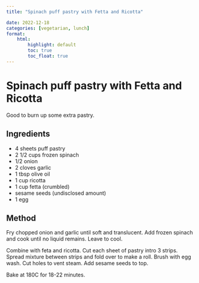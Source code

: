 ```yaml
---
title: "Spinach puff pastry with Fetta and Ricotta"

date: 2022-12-18
categories: [vegetarian, lunch]
format:
    html:
        highlight: default
        toc: true
        toc_float: true
---
```


# Spinach puff pastry with Fetta and Ricotta

Good to burn up some extra pastry.

## Ingredients

* 4 sheets puff pastry
* 2 1/2 cups frozen spinach
* 1/2 onion
* 2 cloves garlic
* 1 tbsp olive oil
* 1 cup ricotta
* 1 cup fetta (crumbled)
* sesame seeds (undisclosed amount)
* 1 egg


## Method

Fry chopped onion and garlic until soft and translucent. Add frozen spinach and cook until no liquid remains. Leave to cool. 

Combine with feta and ricotta. Cut each sheet of pastry intro 3 strips. Spread mixture between strips and fold over to make a roll. Brush with egg wash. Cut holes to vent steam. Add sesame seeds to top.

Bake at 180C for 18-22 minutes.
